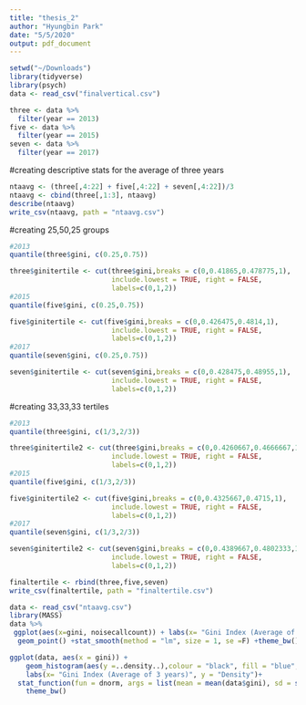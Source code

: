 ```yaml
---
title: "thesis_2"
author: "Hyungbin Park"
date: "5/5/2020"
output: pdf_document
---
```

```r
setwd("~/Downloads")
library(tidyverse)
library(psych)
data <- read_csv("finalvertical.csv")

three <- data %>%
  filter(year == 2013)
five <- data %>%
  filter(year == 2015)
seven <- data %>%
  filter(year == 2017)
```

#creating descriptive stats for the average of three years
```r
ntaavg <- (three[,4:22] + five[,4:22] + seven[,4:22])/3
ntaavg <- cbind(three[,1:3], ntaavg)
describe(ntaavg)
write_csv(ntaavg, path = "ntaavg.csv")
```

#creating 25,50,25 groups
```r
#2013
quantile(three$gini, c(0.25,0.75))

three$ginitertile <- cut(three$gini,breaks = c(0,0.41865,0.478775,1),
                         include.lowest = TRUE, right = FALSE,
                         labels=c(0,1,2))
#2015
quantile(five$gini, c(0.25,0.75))

five$ginitertile <- cut(five$gini,breaks = c(0,0.426475,0.4814,1),
                         include.lowest = TRUE, right = FALSE,
                         labels=c(0,1,2))
#2017
quantile(seven$gini, c(0.25,0.75))

seven$ginitertile <- cut(seven$gini,breaks = c(0,0.428475,0.48955,1),
                         include.lowest = TRUE, right = FALSE,
                         labels=c(0,1,2))
```

#creating 33,33,33 tertiles
```r
#2013
quantile(three$gini, c(1/3,2/3))

three$ginitertile2 <- cut(three$gini,breaks = c(0,0.4260667,0.4666667,1),
                         include.lowest = TRUE, right = FALSE,
                         labels=c(0,1,2))
#2015
quantile(five$gini, c(1/3,2/3))

five$ginitertile2 <- cut(five$gini,breaks = c(0,0.4325667,0.4715,1),
                         include.lowest = TRUE, right = FALSE,
                         labels=c(0,1,2))
#2017
quantile(seven$gini, c(1/3,2/3))

seven$ginitertile2 <- cut(seven$gini,breaks = c(0,0.4389667,0.4802333,1),
                         include.lowest = TRUE, right = FALSE,
                         labels=c(0,1,2))

finaltertile <- rbind(three,five,seven)
write_csv(finaltertile, path = "finaltertile.csv")
```

```r
data <- read_csv("ntaavg.csv")
library(MASS)
data %>%
 ggplot(aes(x=gini, noisecallcount)) + labs(x= "Gini Index (Average of 3 years)",y="Count of Noise Complaint Calls") +
  geom_point() +stat_smooth(method = "lm", size = 1, se =F) +theme_bw()

ggplot(data, aes(x = gini)) + 
    geom_histogram(aes(y =..density..),colour = "black", fill = "blue",alpha = 0.3) +
    labs(x= "Gini Index (Average of 3 years)", y = "Density")+
  stat_function(fun = dnorm, args = list(mean = mean(data$gini), sd = sd(data$gini)))+
    theme_bw()
  
```










